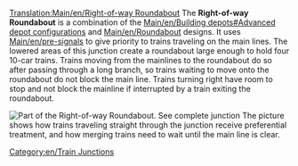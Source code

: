 [[Translation:Main/en/Right-of-way Roundabout]]
{{en/-}}{{junctionsmenu}}
The '''Right-of-way Roundabout''' is a combination of the [[Main/en/Building depots#Advanced depot configurations]] and [[Main/en/Roundabout]] designs.  It uses [[Main/en/pre-signals]] to give priority to trains traveling on the main lines.  The lowered areas of this junction create a roundabout large enough to hold four 10-car trains. Trains moving from the mainlines to the roundabout do so after passing through a long branch, so trains waiting to move onto the roundabout do not block the main line. Trains turning right have room to stop and not block the mainline if interrupted by a train exiting the roundabout.

[[File:en/AdvancedMain4WaySmall.png|none|frame|Part of the Right-of-way Roundabout. [[Media:AdvancedMain4Way.png|See complete junction]]]]
The picture shows how trains traveling straight through the junction receive preferential treatment, and how merging trains need to wait until the main line is clear.

{{Template:Junction_Criteria|Expensive|4|1|0|1|1|1|1|0|1|1|2||Broken down trains affect one line or all left turns.|
*Very high capacity.
*Traffic jams unlikely but possible (left turns).
*Trains can use the junction to make a U-turn.
*Requires a large area, 22 x 22. (220 extra square tiles used)
*Maximum signal distance: 8
*Minimum tiles between double bend: 1 (diagonal) 
}}

[[Category:en/Train Junctions]]